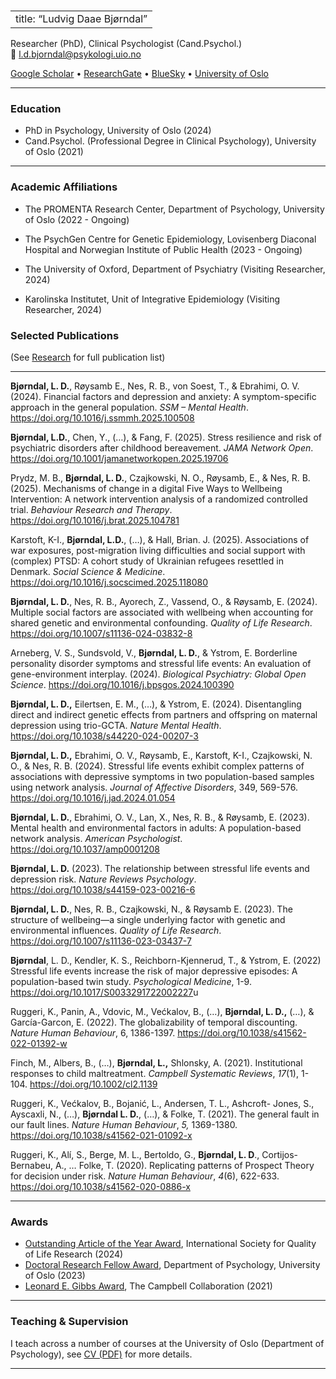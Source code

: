 # 

---
title: "Ludvig Daae Bjørndal"
---

Researcher (PhD), Clinical Psychologist (Cand.Psychol.)\
📧 [l.d.bjorndal\@psykologi.uio.no](mailto:l.d.bjorndal@psykologi.uio.no)

[Google Scholar](https://scholar.google.com/citations?user=MDH9VfoAAAAJ&hl=en) • [ResearchGate](https://www.researchgate.net/profile/Ludvig_Bjorndal) • [BlueSky](https://bsky.app/profile/ludvigdb.bsky.social) • [University of Oslo](https://www.sv.uio.no/psi/english/people/academic/ludvigdb/)

------------------------------------------------------------------------

### Education

-   PhD in Psychology, University of Oslo (2024)
-   Cand.Psychol. (Professional Degree in Clinical Psychology), University of Oslo (2021)

------------------------------------------------------------------------

### Academic Affiliations

-   The PROMENTA Research Center, Department of Psychology, University of Oslo (2022 - Ongoing)

-   The PsychGen Centre for Genetic Epidemiology, Lovisenberg Diaconal Hospital and Norwegian Institute of Public Health (2023 - Ongoing)

-   The University of Oxford, Department of Psychiatry (Visiting Researcher, 2024)

-   Karolinska Institutet, Unit of Integrative Epidemiology (Visiting Researcher, 2024)

### Selected Publications

(See [Research](research.qmd) for full publication list)

------------------------------------------------------------------------

**Bjørndal, L. D.**, Røysamb E., Nes, R. B., von Soest, T., & Ebrahimi, O. V. (2024). Financial factors and depression and anxiety: A symptom-specific approach in the general population. *SSM – Mental Health*. <https://doi.org/10.1016/j.ssmmh.2025.100508>

**Bjørndal, L.D.**, Chen, Y., (…), & Fang, F. (2025). Stress resilience and risk of psychiatric disorders after childhood bereavement. *JAMA Network Open*. <https://doi.org/10.1001/jamanetworkopen.2025.19706>

Prydz, M. B., **Bjørndal, L. D.**, Czajkowski, N. O., Røysamb, E., & Nes, R. B. (2025). Mechanisms of change in a digital Five Ways to Wellbeing Intervention: A network intervention analysis of a randomized controlled trial. *Behaviour Research and Therapy*. <https://doi.org/10.1016/j.brat.2025.104781>

Karstoft, K-I., **Bjørndal, L.D.**, (...), & Hall, Brian. J. (2025). Associations of war exposures, post-migration living difficulties and social support with (complex) PTSD: A cohort study of Ukrainian refugees resettled in Denmark. *Social Science & Medicine*. <https://doi.org/10.1016/j.socscimed.2025.118080>

**Bjørndal, L. D.**, Nes, R. B., Ayorech, Z., Vassend, O., & Røysamb, E. (2024). Multiple social factors are associated with wellbeing when accounting for shared genetic and environmental confounding. *Quality of Life Research*. <https://doi.org/10.1007/s11136-024-03832-8>

Arneberg, V. S., Sundsvold, V., **Bjørndal, L. D.**, & Ystrom, E. Borderline personality disorder symptoms and stressful life events: An evaluation of gene-environment interplay. (2024). *Biological Psychiatry: Global Open Science*. <https://doi.org/10.1016/j.bpsgos.2024.100390>

**Bjørndal, L. D.,** Eilertsen, E. M., (...), & Ystrom, E. (2024). Disentangling direct and indirect genetic effects from partners and offspring on maternal depression using trio-GCTA. *Nature Mental Health*. <https://doi.org/10.1038/s44220-024-00207-3>

**Bjørndal, L. D.,** Ebrahimi, O. V., Røysamb, E., Karstoft, K-I., Czajkowski, N. O., & Nes, R. B. (2024). Stressful life events exhibit complex patterns of associations with depressive symptoms in two population-based samples using network analysis. *Journal of Affective Disorders*, 349, 569-576. <https://doi.org/10.1016/j.jad.2024.01.054>

**Bjørndal, L. D.**, Ebrahimi, O. V., Lan, X., Nes, R. B., & Røysamb, E. (2023). Mental health and environmental factors in adults: A population-based network analysis. *American Psychologist*. <https://doi.org/10.1037/amp0001208>

**Bjørndal, L. D.** (2023). The relationship between stressful life events and depression risk. *Nature Reviews Psychology*. <https://doi.org/10.1038/s44159-023-00216-6>

**Bjørndal, L. D.**, Nes, R. B., Czajkowski, N., & Røysamb E. (2023). The structure of wellbeing—a single underlying factor with genetic and environmental influences. *Quality of Life Research*. <https://doi.org/10.1007/s11136-023-03437-7>

**Bjørndal**, L. D., Kendler, K. S., Reichborn-Kjennerud, T., & Ystrom, E. (2022) Stressful life events increase the risk of major depressive episodes: A population-based twin study. *Psychological Medicine*, 1-9. <https://doi.org/10.1017/S0033291722002227>u

Ruggeri, K., Panin, A., Vdovic, M., Većkalov, B., (…), **Bjørndal, L. D.,** (…), & García-Garcon, E. (2022). The globalizability of temporal discounting. *Nature Human Behaviour*, 6, 1386-1397. <https://doi.org/10.1038/s41562-022-01392-w>

Finch, M., Albers, B., (…), **Bjørndal, L.,** Shlonsky, A. (2021). Institutional responses to child maltreatment. *Campbell Systematic Reviews*, *17*(1), 1-104. <https://doi.org/10.1002/cl2.1139>

Ruggeri, K., Većkalov, B., Bojanić, L., Andersen, T. L., Ashcroft- Jones, S., Ayscaxli, N., (...), **Bjørndal L. D.**, (…), & Folke, T. (2021). The general fault in our fault lines. *Nature Human Behaviour*, *5,* 1369-1380. <https://doi.org/10.1038/s41562-021-01092-x>

Ruggeri, K., Alí, S., Berge, M. L., Bertoldo, G., **Bjørndal, L. D**., Cortijos-Bernabeu, A., ... Folke, T. (2020). Replicating patterns of Prospect Theory for decision under risk. *Nature Human Behaviour*, *4*(6), 622-633. <https://doi.org/10.1038/s41562-020-0886-x>

------------------------------------------------------------------------

### Awards

-   [Outstanding Article of the Year Award](https://www.isoqol.org/membership/awards/), International Society for Quality of Life Research (2024)
-   [Doctoral Research Fellow Award](https://www.sv.uio.no/psi/english/about/news/2024/PSIS-artikkelpris-2024-%20engelsk), Department of Psychology, University of Oslo (2023)
-   [Leonard E. Gibbs Award](https://www.campbellcollaboration.org/get-involved/awards/leonard-e-gibbs-award/), The Campbell Collaboration (2021)

------------------------------------------------------------------------

### Teaching & Supervision

I teach across a number of courses at the University of Oslo (Department of Psychology), see [CV (PDF)](cv/CV_New_120825.pdf)
for more details.

------------------------------------------------------------------------

### 

